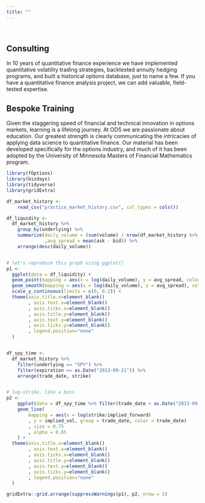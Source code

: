 ```yaml
---
title: ""
---
```


&nbsp;


## **Consulting**
In 10 years of quantitative finance experience we have implemented quantitative volatility trading strategies, backtested annuity hedging programs, and built a historical options database, just to name a few.  If you have a quantitative finance analysis project, we can add valuable, field-tested expertise.  

## **Bespoke Training** 
Given the staggering speed of financial and technical innovation in options markets, learning is a lifelong journey.  At ODS we are passionate about education.  Our greatest strength is clearly communicating the intricacies of applying data science to quantitative finance.  Our material has been developed specifically for the options industry, and much of it has been adopted by the University of Minnesota Masters of Financial Mathematics program.


```r
library(fOptions)
library(bizdays)
library(tidyverse)
library(gridExtra)
```

```r
df_market_history <- 
    read_csv("practice_market_history.csv", col_types = cols())

df_liquidity <-
  df_market_history %>% 
    group_by(underlying) %>% 
    summarize(daily_volume = (sum(volume) / nrow(df_market_history %>% distinct(trade_date)))
              ,avg_spread = mean(ask - bid)) %>% 
    arrange(desc(daily_volume))


# let's reproduce this graph using ggplot()
p1 <- 
  ggplot(data = df_liquidity) +
  geom_point(mapping = aes(x = log(daily_volume), y = avg_spread, color="grey37"), size = 0.75, na.rm = TRUE) +
  geom_smooth(mapping = aes(x = log(daily_volume), y = avg_spread), color="steelblue1", se = FALSE, method = "loess", na.rm = TRUE) +
  scale_y_continuous(limits = c(0, 0.2)) +
  theme(axis.title.x=element_blank()
        , axis.text.x=element_blank()
        , axis.ticks.x=element_blank()
        , axis.title.y=element_blank()
        , axis.text.y=element_blank()
        , axis.ticks.y=element_blank()
        , legend.position="none"
  )


df_spy_time <-
  df_market_history %>% 
    filter(underlying == "SPY") %>%
    filter(expiration == as.Date("2013-09-21")) %>% 
    arrange(trade_date, strike)


# log-strike, like a boss
p2 <- 
    ggplot(data = df_spy_time %>% filter(trade_date < as.Date("2013-09-01"))) +
    geom_line(
        mapping = aes(x = log(strike/implied_forward)
        , y = implied_vol, group = trade_date, color = trade_date)
        , size = 0.75
        , alpha = 0.65
    ) +
  theme(axis.title.x=element_blank()
        , axis.text.x=element_blank()
        , axis.ticks.x=element_blank()
        , axis.title.y=element_blank()
        , axis.text.y=element_blank()
        , axis.ticks.y=element_blank()
        , legend.position="none"
  )

gridExtra::grid.arrange(suppressWarnings(p1), p2, nrow = 1)
```






